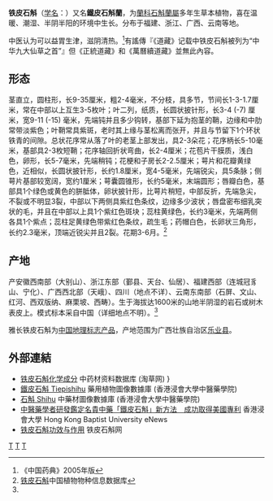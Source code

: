 {{Speciesbox 
| image = Dendrobium officinale Kimura & Migo J. Shanghai Sci. Inst. 3- 122 (1936) (34259215261).jpg
| genus = Dendrobium
| species = catenatum
| authority = Lindl.
| synonyms = ''Dendrobium officinale'' Kimura et Migo
}}
'''铁皮石斛'''（[[学名|学名]]：''{{lang|la|Dendrobium catenatum}}''）又名'''鐵皮石斛蘭'''，为[[蘭科|蘭科]][[石斛蘭屬|石斛蘭屬]]多年生草本植物，喜在温暖、潮湿、半阴半阳的环境中生长。分布于福建、浙江、广西、云南等地。

中医认为可以益胃生津，滋阴清热。<ref>《中国药典》2005年版</ref>有謠傳『《道藏》记载中铁皮石斛被列为“中华九大仙草之首”』但《正統道藏》和《萬曆續道藏》並無此內容。

== 形态 ==
茎直立，圆柱形，长9-35厘米，粗2-4毫米，不分枝，具多节，节间长1-3-1.7厘米，常在中部以上互生3-5枚叶；叶二列，纸质，长圆状披针形，长3-4 (-7) 厘米，宽9-11 (-15) 毫米，先端钝并且多少钩转，基部下延为抱茎的鞘，边缘和中肋常带淡紫色；叶鞘常具紫斑，老时其上缘与茎松离而张开，并且与节留下1个环状铁青的间隙。总状花序常从落了叶的老茎上部发出，具2-3朵花；花序柄长5-10毫米，基部具2-3枚短鞘；花序轴回折状弯曲，长2-4厘米；花苞片干膜质，浅白色，卵形，长5-7毫米，先端稍钝；花梗和子房长2-2.5厘米；萼片和花瓣黄绿色，近相似，长圆状披针形，长约1.8厘米，宽4-5毫米，先端锐尖，具5条脉；侧萼片基部较宽阔，宽约1厘米；萼囊圆锥形，长约5毫米，末端圆形；唇瓣白色，基部具1个绿色或黄色的胼胝体，卵状披针形，比萼片稍短，中部反折，先端急尖，不裂或不明显3裂，中部以下两侧具紫红色条纹，边缘多少波状；唇盘密布细乳突状的毛，并且在中部以上具1个紫红色斑块；蕊柱黄绿色，长约3毫米，先端两侧各具1个紫点；蕊柱足黄绿色带紫红色条纹，疏生毛；药帽白色，长卵状三角形，长约2.3毫米，顶端近锐尖并且2裂。花期3-6月。<ref name="铁皮石斛">[http://db.kib.ac.cn/CNFlora/SearchResult.aspx?CPNI=CPNI-027-34715 铁皮石斛]中国植物物种信息数据库</ref>

== 产地 ==
产安徽西南部（大别山）、浙江东部（鄞县、天台、仙居）、福建西部（连城冠豸山、宁化）、广西西北部（天峨）、四川（地点不详）、云南东南部（石屏、文山、红河、西双版纳、麻栗坡、西畴）。生于海拔达1600米的山地半阴湿的岩石或树木表皮上。模式标本采自中国（详细地点不明）。<ref name="铁皮石斛"/>

雅长铁皮石斛为[[中国地理标志产品|中国地理标志产品]]，产地范围为广西壮族自治区[[乐业县|乐业县]]。

== 外部連結 ==
{{Reflist}}
* [https://www.taocao.cn/article.a.24725.1.html#chemicalComposition 铁皮石斛化学成分] 中药材资料数据库 (淘草网) {{zh}}}
* [http://libproject.hkbu.edu.hk/was40/detail?lang=ch&channelid=1288&searchword=herb_id=D00416 鐵皮石斛 Tiepishihu] 藥用植物圖像數據庫 (香港浸會大學中醫藥學院) {{zh-hant}}{{en}}
* [http://libproject.hkbu.edu.hk/was40/detail?channelid=47953&searchword=pid=B00285 石斛 Shihu] 中藥材圖像數據庫 (香港浸會大學中醫藥學院)
* [https://web.archive.org/web/20170429002417/http://hkbuenews.hkbu.edu.hk/?t=enews_details%2F983&acm=24786_410 中醫藥學者研發鑑定名貴中藥「鐵皮石斛」新方法　成功取得美國專利] 香港浸會大學 Hong Kong Baptist University eNews{{zh-hant}}{{en}}
* [http://www.tiepilan.com 铁皮石斛功效与作用] 铁皮石斛网
{{Taxonbar}}

[[Category:石斛蘭屬|T]]
[[Category:藥用植物|T]]
[[Category:1936年描述的植物|T]]